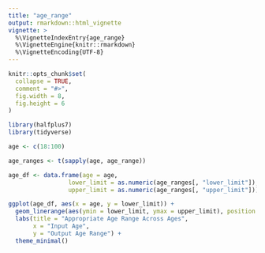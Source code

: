 ```yaml
---
title: "age_range"
output: rmarkdown::html_vignette
vignette: >
  %\VignetteIndexEntry{age_range}
  %\VignetteEngine{knitr::rmarkdown}
  %\VignetteEncoding{UTF-8}
---
```


```r
knitr::opts_chunk$set(
  collapse = TRUE,
  comment = "#>",
  fig.width = 8,
  fig.height = 6
)
```

```r
library(halfplus7)
library(tidyverse)
```


```r
age <- c(18:100)

age_ranges <- t(sapply(age, age_range))

age_df <- data.frame(age = age,
                 lower_limit = as.numeric(age_ranges[, "lower_limit"]),
                 upper_limit = as.numeric(age_ranges[, "upper_limit"]))

ggplot(age_df, aes(x = age, y = lower_limit)) +
  geom_linerange(aes(ymin = lower_limit, ymax = upper_limit), position = position_nudge(x = 0.5), size = 1, color = "lightblue") +
  labs(title = "Appropriate Age Range Across Ages",
       x = "Input Age",
       y = "Output Age Range") +
  theme_minimal()

```










